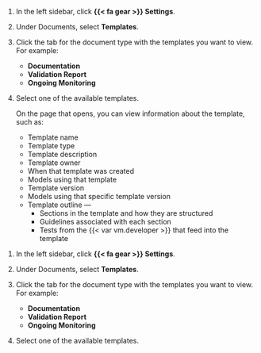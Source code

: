 :::: {.content-visible unless-format="revealjs"}
1. In the left sidebar, click **{{< fa gear >}} Settings**.

2. Under Documents, select **Templates**.

3. Click the tab for the document type with the templates you want to view. For example:

   - **Documentation**
   - **Validation Report**
   - **Ongoing Monitoring**

4. Select one of the available templates.

   On the page that opens, you can view information about the template, such as: 

   - Template name
   - Template type
   - Template description
   - Template owner
   - When that template was created
   - Models using that template
   - Template version
   - Models using that specific template version
   - Template outline —
      - Sections in the template and how they are structured
      - Guidelines associated with each section
      - Tests from the {{< var vm.developer >}} that feed into the template


::::

:::: {.content-hidden unless-format="revealjs"}
1. In the left sidebar, click **{{< fa gear >}} Settings**.

1. Under Documents, select **Templates**.

1. Click the tab for the document type with the templates you want to view. For example:

   - **Documentation**
   - **Validation Report**
   - **Ongoing Monitoring**

1. Select one of the available templates.

::::